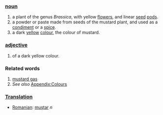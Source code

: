 ===[[noun]]===
#a plant of the genus ''Brassica'', with yellow [[flower]]s, and linear [[seed]] [[pod]]s.
#a powder or paste made from seeds of the mustard plant, and used as a [[condiment]] or a [[spice]].
#a dark [[yellow]] [[color|colour]], the colour of mustard.
===[[adjective]]===
#of a dark yellow colour.
===Related words===
#[[mustard gas]]
#''See also'' [[Wiktionary_Appendix:Colours|Appendix:Colours]]
===[[Translation]]===
*[[Romanian]]: [[muştar]] ''n''